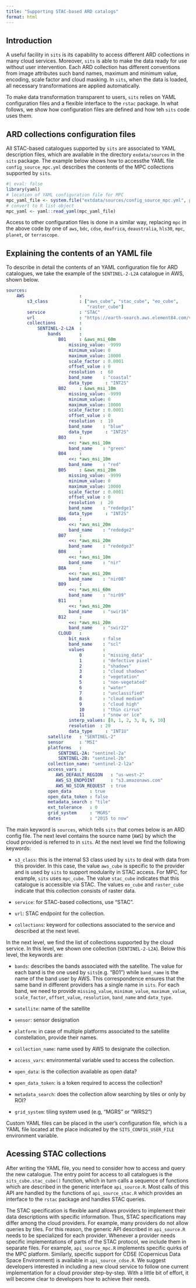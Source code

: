 ```yaml
---
title: "Supporting STAC-based ARD catalogs"
format: html
---
```


## Introduction

A useful facility in `sits` is its capability to access different ARD collections in many cloud services. Moreover, `sits` is able to make the  data ready for use without user intervention. Each ARD collection has different conventions from image attributes such band names, maximum and minimum value, encoding, scale factor and cloud masking.  In `sits`, when the data is loaded, all necessary transformations are applied  automatically. 

To make data transformation transparent to users, `sits` relies on YAML configuration files and a flexible interface to the `rstac` package. In what follows, we show how configuration files are defined and how teh `sits` code uses them.

## ARD collections configuration files

All STAC-based catalogues supported by `sits` are associated to YAML description files, which are available in the directory `exdata/sources` in the `sits` package. The example below shows how to accessthe YAML file `config_source_mpc.yml` describes the contents of the MPC collections supported by `sits`.

```r
#| eval: false
library(yaml)
# location of YAML configuration file for MPC
mpc_yaml_file <- system.file("extdata/sources/config_source_mpc.yml", package = "sits")
# convert to R list object
mpc_yaml <- yaml::read_yaml(mpc_yaml_file)
```

Access to other configuration files is done in a similar way, replacing `mpc` in the above code by one of  `aws`, `bdc`, `cdse`, `deafrica`, `deaustralia`, `hls30`, `mpc`, `planet`, or `terrascope`. 


## Explaining the contents of an YAML file 

To describe in detail the contents of an YAML configuration file for ARD catalogues, we take the example of the `SENTINEL-2-L2A` catalogue in AWS, shown below. 

```yaml
sources:
    AWS                     :
        s3_class            : ["aws_cube", "stac_cube", "eo_cube",
                               "raster_cube"]
        service             : "STAC"
        url                 : "https://earth-search.aws.element84.com/v1/"
        collections         :
            SENTINEL-2-L2A  :
                bands       :
                    B01     : &aws_msi_60m
                        missing_value: -9999
                        minimum_value: 0
                        maximum_value: 10000
                        scale_factor : 0.0001
                        offset_value : 0
                        resolution  :  60
                        band_name    : "coastal"
                        data_type     : "INT2S"
                    B02     : &aws_msi_10m
                        missing_value: -9999
                        minimum_value: 0
                        maximum_value: 10000
                        scale_factor : 0.0001
                        offset_value : 0
                        resolution  :  10
                        band_name    : "blue"
                        data_type     : "INT2S"
                    B03     :
                        <<: *aws_msi_10m
                        band_name    : "green"
                    B04     :
                        <<: *aws_msi_10m
                        band_name    : "red"
                    B05     : &aws_msi_20m
                        missing_value: -9999
                        minimum_value: 0
                        maximum_value: 10000
                        scale_factor : 0.0001
                        offset_value : 0
                        resolution  :  20
                        band_name    : "rededge1"
                        data_type     : "INT2S"
                    B06     :
                        <<: *aws_msi_20m
                        band_name    : "rededge2"
                    B07     :
                        <<: *aws_msi_20m
                        band_name    : "rededge3"
                    B08     :
                        <<: *aws_msi_10m
                        band_name    : "nir"
                    B8A     :
                        <<: *aws_msi_20m
                        band_name    : "nir08"
                    B09     :
                        <<: *aws_msi_60m
                        band_name    : "nir09"
                    B11     :
                        <<: *aws_msi_20m
                        band_name    : "swir16"
                    B12     :
                        <<: *aws_msi_20m
                        band_name    : "swir22"
                    CLOUD   :
                        bit_mask     : false
                        band_name    : "scl"
                        values       :
                            0        : "missing_data"
                            1        : "defective pixel"
                            2        : "shadows"
                            3        : "cloud shadows"
                            4        : "vegetation"
                            5        : "non-vegetated"
                            6        : "water"
                            7        : "unclassified"
                            8        : "cloud medium"
                            9        : "cloud high"
                            10       : "thin cirrus"
                            11       : "snow or ice"
                        interp_values: [0, 1, 2, 3, 8, 9, 10]
                        resolution  : 20
                        data_type     : "INT1U"
                satellite   : "SENTINEL-2"
                sensor      : "MSI"
                platforms   :
                    SENTINEL-2A: "sentinel-2a"
                    SENTINEL-2B: "sentinel-2b"
                collection_name: "sentinel-2-l2a"
                access_vars :
                   AWS_DEFAULT_REGION   : "us-west-2"
                   AWS_S3_ENDPOINT      : "s3.amazonaws.com"
                   AWS_NO_SIGN_REQUEST  : true
                open_data       : true
                open_data_token : false
                metadata_search : "tile"
                ext_tolerance   : 0
                grid_system     : "MGRS"
                dates           : "2015 to now"
```

The main keyword is `sources`, which tells `sits` that comes below is an ARD config file. The next level contains the source name (`AWS`) by which the cloud provided is referred to in `sits`. At the next level we find the following keywords:

- `s3_class`: this is the internal S3 class used by `sits` to deal with data from this provider. In this case, the value `aws_cube` is specific to the provider and is used by `sits` to support modularity in STAC access. For MPC, for example, `sits` uses `mpc_cube`. The value `stac_cube` indicates that this catalogue is accessible via STAC. The values `eo_cube` and `raster_cube` indicate that this collection consists of raster data. 

- `service`: for STAC-based collections, use "STAC". 

- `url`: STAC endpoint for the collection.

- `collections`: keyword for collections associated to the service and described at the next level.

In the next level, we find the list of collections supported by the cloud service. In this level, we shown one collection (`SENTINEL-2-L2A`). Below this level, the keywords are:

- `bands`: describes the bands associated with the satellite. The value for each band is the one used by `sits`(e.g. "B01") while `band_name` is the name of the band user by AWS. This correspondence ensures that the same band in different providers has a single name in `sits`. For each band, we need to provide         `missing_value`, `minimum_value`, `maximum_value`, `scale_factor`, `offset_value`, `resolution`, `band_name` and `data_type`. 

- `satellite`: name of the satellite
- `sensor`: sensor designation
- `platform`: in case of multiple platforms associated to the satellite constellation, provide their names.
- `collection_name`: name used by AWS to designate the collection. 
- `access_vars`: environmental variable used to access the collection.
- `open_data`: is the collection available as open data?
- `open_data_token`: is a token required to access the collection?
- `metadata_search`: does the collection allow searching by tiles or only by ROI?
- `grid_system`: tiling system used (e.g, "MGRS" or "WRS2")

Custom YAML files can be placed in the user's configuration file, which is a YAML file located at the place indicated by the `SITS_CONFIG_USER_FILE` environment variable. 

## Acessing STAC collections

After writing the YAML file, you need to consider how to access and query the new catalogue. The entry point for access to all catalogues is the `sits_cube.stac_cube()` function, which in turn calls a sequence of functions which are described in the generic interface `api_source.R`. Most calls of this API are handled by the functions of `api_source_stac.R` which provides an interface to the `rstac` package and handles STAC queries.

The STAC specification is flexible aand allows providers to implement their data descriptions with specific information. Thus, STAC specifications may differ among the cloud providers. For example, many providers do not allow queries by tiles. For this reason, the generic API described in `api_source.R` needs to be specialized for each provider. Whenever a provider needs specific implementations of parts of the STAC protocol, we include them in separate files. For example, `api_source_mpc.R` implements specific quirks of the MPC platform. Similarly, specific support for CDSE (Copernicus Data Space Environment) is available in `api_source_cdse.R`. We suggest developers interested in including a new cloud service to follow one current implementation for a cloud provider step-by-step. With a little bit of effort, it will become clear to developers how to achieve their needs. 

